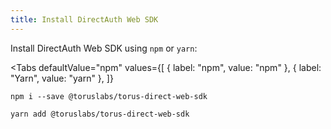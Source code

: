 ```yaml
---
title: Install DirectAuth Web SDK
---
```



Install DirectAuth Web SDK using `npm` or `yarn`:

<Tabs
  defaultValue="npm"
  values={[
    { label: "npm", value: "npm" },
    { label: "Yarn", value: "yarn" },
  ]}
>
<TabItem value="npm">

```shell
npm i --save @toruslabs/torus-direct-web-sdk
```

</TabItem>

<TabItem value="yarn">

```shell
yarn add @toruslabs/torus-direct-web-sdk
```

</TabItem>

</Tabs>
